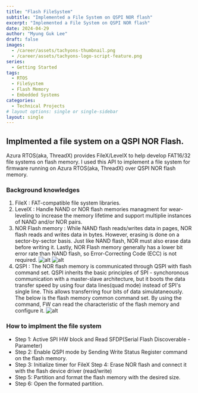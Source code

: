 ---
title: "Flash FileSystem"
subtitle: "Implemented a File System on QSPI NOR flash"
excerpt: "Implemented a File System on QSPI NOR flash"
date: 2024-04-29
author: "Myung Guk Lee"
draft: false
images:
  - /career/assets/tachyons-thumbnail.png
  - /career/assets/tachyons-logo-script-feature.png
series:
  - Getting Started
tags:
  - RTOS
  - FileSystem
  - Flash Memory
  - Embedded Systems
categories:
  - Technical Projects
# layout options: single or single-sidebar
layout: single
---


## Implmented a file system on a QSPI NOR Flash.

Azura RTOS(aka, ThreadX) provides FileX/LevelX  to help develop FAT16/32 file systems on flash memory. I used this API to implement a file system for firmware running on Azura RTOS(aka, ThreadX) over QSPI NOR flash memory.

### Background knowledges
1. FileX : 
   FAT-compatible file system libraries.
2. LevelX : Handle NAND or NOR flash memories managment for wear-leveling to increase the memory lifetime and support multiplie instances of NAND and/or NOR pairs.
3. NOR Flash memory : While NAND flash reads/writes data in pages, NOR flash reads and writes data in bytes. However, erasing is done on a sector-by-sector basis. Just like NAND flash, NOR must also erase data before writing it. Lastly, NOR Flash memory generally has a lower bit error rate than NAND flash, so Error-Correcting Code (ECC) is not required.
![alt](/images/blog/nor_flash_write_read.png)
![alt](/images/blog/nand_flash_write_read.png)
4. QSPI : The NOR flash memory is communicated through QSPI with flash command set. QSPI inherits the basic principles of SPI - synchoronous communication with a master-slave architecture, but it boots the data transfer speed by using four data lines(quad mode) instead of SPI's single line. This allows transferring four bits of data simulataneously. The below is the flash memory common command set. By using the command, FW can read the characteristic of the flash memory and configure it.
![alt](/images/blog/flash_memory_command_set.png)

### How to implment the file system
- Step 1: Active SPI HW block and Read SFDP(Serial Flash Discoverable - Parameter)
- Step 2: Enable QSPI mode by Sending Write Status Register command on the flash memory.
- Step 3: Initialize timer for FileX
Step 4: Erase NOR flash and connect it with the flash device driver (read/write)
- Step 5: Partition and format the flash memory with the desired size.
- Step 6: Open the formated partition.